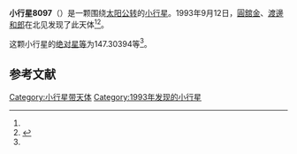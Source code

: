 {{Infobox planet
| bgcolour = #FFFFC0
| name = 8097 Yamanishi
| symbol = 
| image = 
| caption = 
| discovery = yes
| discovery_ref = 
| discoverer = [[圓舘金|圓舘金]]、[[渡邊和郎|渡邊和郎]]
| discovery_site = [[北见|北见]] 
| discovered = 1993年9月12日
| designations = yes
| mp_name = 
| named_after = 
| alt_names = 1993 RE/ 1982 YY2 / 1991 EV1
| mp_category = [[主带小行星|主带小行星]]
| orbit_ref = <ref name="a">[http://ssd.jpl.nasa.gov/sbdb.cgi?sstr=8097 8097 Yamanishi] {{Wayback|url=http://ssd.jpl.nasa.gov/sbdb.cgi?sstr=8097 |date=20210807044005 }}，小行星數據庫瀏覽器（JPL Small-Body Database Browser）－[[美国国家航空航天局|美国国家航空航天局]]喷气推进实验室</ref>
| epoch = 2456400.5 (2013年4月18日更新)
| aphelion = {{convert|2.8418485|AU|km|3|abbr=on|lk=out}}
| perihelion = {{convert|2.0263365|AU|km|3|abbr=on}}
| semimajor = {{convert|2.4340925|AU|km|3|abbr=on}}
| eccentricity = 0.1675187
| period = 1387.088083 [[日|日]]<br />3.8[[儒略年|儒略年]]
| avg_speed = 
| inclination = 1.72717
| asc_node = 256.38667
| mean_anomaly = 
| arg_peri = 147.30394
| satellites = 
| physical_characteristics = yes
| dimensions = 
| mass = 
| density = 
| surface_grav = 
| escape_velocity = 
| sidereal_day = 
| axial_tilt = 
| pole_ecliptic_lat = 
| pole_ecliptic_lon = 
| albedo = 
| temperatures= 
| temp_name1 = 
| mean_temp_1 = 
| max_temp_1 = 
| temp_name2 = 
| max_temp_2 = 
| spectral_type = 
| abs_magnitude = 147.30394
}}

'''小行星8097'''（{{lang-en|8097 Yamanishi}}）是一颗围绕[[太阳|太阳]][[公转|公转]]的[[小行星|小行星]]。1993年9月12日，[[圓舘金|圓舘金]]、[[渡邊和郎|渡邊和郎]]在北见发现了此天体<ref name="a" /><ref>{{cite news|title=小行星列表|url=http://cfa-www.harvard.edu/iau/lists/NumberedMPs.txt|accessdate=2013-07-08|newspaper=哈佛大学|archive-date=2008-05-17|archive-url=https://web.archive.org/web/20080517010638/http://cfa-www.harvard.edu/iau/lists/NumberedMPs.txt|dead-url=no}}</ref>。

这颗小行星的[[绝对星等|绝对星等]]为147.30394等<ref name="a" />。

==参考文献==
{{reflist}}
{{Minor Planet Number|[[小行星8096|小行星8096]]|[[小行星8098|小行星8098]]}}

{{小天体}}

[[Category:小行星带天体|Category:小行星带天体]]
[[Category:1993年发现的小行星|Category:1993年发现的小行星]]

{{asteroid-stub}}